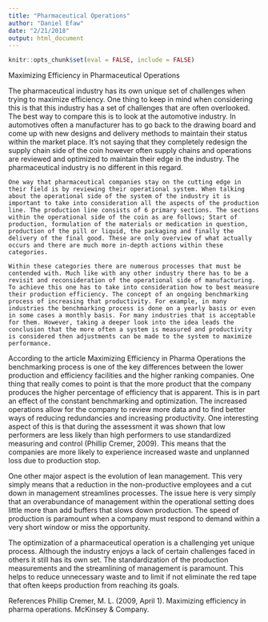 ```yaml
---
title: "Pharmaceutical Operations"
author: "Daniel Efaw"
date: "2/21/2018"
output: html_document
---
```


```r
knitr::opts_chunk$set(eval = FALSE, include = FALSE)
```

Maximizing Efficiency in Pharmaceutical Operations


The pharmaceutical industry has its own unique set of challenges when trying to maximize efficiency. One thing to keep in mind when considering this is that this industry has a set of challenges that are often overlooked. The best way to compare this is to look at the automotive industry. In automotives often a manufacturer has to go back to the drawing board and come up with new designs and delivery methods to maintain their status within the market place. It’s not saying that they completely redesign the supply chain side of the coin however often supply chains and operations are reviewed and optimized to maintain their edge in the industry. The pharmaceutical industry is no different in this regard. 

	One way that pharmaceutical companies stay on the cutting edge in their field is by reviewing their operational system. When talking about the operational side of the system of the industry it is important to take into consideration all the aspects of the production line. The production line consists of 6 primary sections. The sections within the operational side of the coin as are follows; Start of production, formulation of the materials or medication in question, production of the pill or liquid, the packaging and finally the delivery of the final good. These are only overview of what actually occurs and there are much more in-depth actions within these categories.  
	
	Within these categories there are numerous processes that must be contended with. Much like with any other industry there has to be a revisit and reconsideration of the operational side of manufacturing. To achieve this one has to take into consideration how to best measure their production efficiency. The concept of an ongoing benchmarking process of increasing that productivity. For example, in many industries the benchmarking process is done on a yearly basis or even in some cases a monthly basis. For many industries that is acceptable for them. However, taking a deeper look into the idea leads the conclusion that the more often a system is measured and productivity is considered then adjustments can be made to the system to maximize performance. 
	
According to the article Maximizing Efficiency in Pharma Operations the benchmarking process is one of the key differences between the lower production and efficiency facilities and the higher ranking companies. One thing that really comes to point is that the more product that the company produces the higher percentage of efficiency that is apparent. This is in part an effect of the constant benchmarking and optimization. The increased operations allow for the company to review more data and to find better ways of reducing redundancies and increasing productivity. One interesting aspect of this is that during the assessment it was shown that low performers are less likely than high performers to use standardized measuring and control (Phillip Cremer, 2009). This means that the companies are more likely to experience increased waste and unplanned loss due to production stop.

One other major aspect is the evolution of lean management. This very simply means that a reduction in the non-productive employees and a cut down in management streamlines processes. The issue here is very simply that an overabundance of management within the operational setting does little more than add buffers that slows down production. The speed of production is paramount when a company must respond to demand within a very short window or miss the opportunity. 

The optimization of a pharmaceutical operation is a challenging yet unique process. Although the industry enjoys a lack of certain challenges faced in others it still has its own set. The standardization of the production measurements and the streamlining of management is paramount. This helps to reduce unnecessary waste and to limit if not eliminate the red tape that often keeps production from reaching its goals.

References
Phillip Cremer, M. L. (2009, April 1). Maximizing efficiency in pharma operations. McKinsey & Company.


